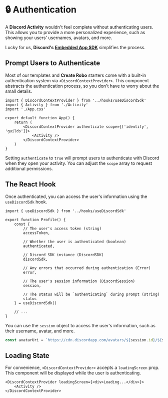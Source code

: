 # 🔒 Authentication

A **Discord Activity** wouldn't feel complete without authenticating users. This allows you to provide a more personalized experience, such as showing your users' usernames, avatars, and more.

Lucky for us, **Discord's** **[Embedded App SDK](https://github.com/discord/embedded-app-sdk/)** simplifies the process.

## Prompt Users to Authenticate

Most of our templates and **Create Robo** starters come with a built-in authentication system via `<DiscordContextProvider>`. This component abstracts the authentication process, so you don't have to worry about the small details.

```tsx title="/src/app/App.tsx"
import { DiscordContextProvider } from '../hooks/useDiscordSdk'
import { Activity } from './Activity'
import './App.css'

export default function App() {
	return (
		<DiscordContextProvider authenticate scope={['identify', 'guilds']}>
			<Activity />
		</DiscordContextProvider>
	)
}
```

Setting `authenticate` to `true` will prompt users to authenticate with Discord when they open your activity. You can adjust the `scope` array to request additional permissions.

## The React Hook

Once authenticated, you can access the user's information using the `useDiscordSdk` hook.

```tsx title="/src/components/Profile.tsx"
import { useDiscordSdk } from '../hooks/useDiscordSdk'

export function Profile() {
	const {
		// The user's access token (string)
		accessToken,

		// Whether the user is authenticated (boolean)
		authenticated,

		// Discord SDK instance (DiscordSDK)
		discordSdk,

		// Any errors that occurred during authentication (Error)
		error,

		// The user's session information (DiscordSession)
		session,

		// The status will be `authenticating` during prompt (string)
		status
	} = useDiscordSdk()

	// ...
}
```

You can use the `session` object to access the user's information, such as their username, avatar, and more.

```ts
const avatarUri = `https://cdn.discordapp.com/avatars/${session.id}/${session.avatar}.png?size=256`
```

## Loading State

For convenience, `<DiscordContextProvider>` accepts a `loadingScreen` prop. This component will be displayed while the user is authenticating.

```tsx title="/src/app/App.tsx"
<DiscordContextProvider loadingScreen={<div>Loading...</div>}>
	<Activity />
</DiscordContextProvider>
```
